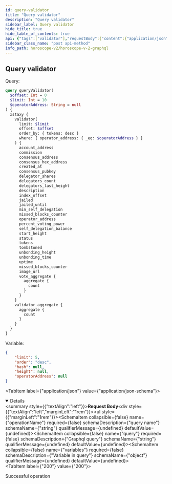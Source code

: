 ```yaml
---
id: query-validator
title: "Query validator"
description: "Query validator"
sidebar_label: Query validator
hide_title: true
hide_table_of_contents: true
api: {"tags":["validator"],"requestBody":{"content":{"application/json":{"schema":{"type":"object","properties":{"operationName":{"type":"string","example":"queryValidator","description":"query name"},"query":{"type":"string","example":"query queryValidator($offset: Int = 0, $limit: Int = 10, $operatorAddress: String = null) { xstaxy { validator(limit: $limit, offset: $offset, order_by: {tokens: desc}, where: {operator_address: {_eq: $operatorAddress}}) { account_address commission consensus_address consensus_hex_address created_at consensus_pubkey delegator_shares delegators_count delegators_last_height description index_offset jailed jailed_until min_self_delegation missed_blocks_counter operator_address percent_voting_power self_delegation_balance start_height status tokens tombstoned unbonding_height unbonding_time uptime missed_blocks_counter image_url vote_aggregate { aggregate { count } } } validator_aggregate { aggregate { count } } } }","description":"Graphql query"},"variables":{"type":"object","description":"Variable in query","example":{"limit":5,"offset":0,"operatorAddress":null}}}}}}},"responses":{"200":{"description":"Successful operation"}},"description":"Query validator","method":"post","path":"/api/v2/graphql","servers":[{"url":"https://indexer-v2.staging.aurascan.io"},{"url":"https://horoscope.aura.network"},{"url":"https://indexer-v2.dev.aurascan.io"}],"jsonRequestBodyExample":{"operationName":"queryValidator","query":"query queryValidator($offset: Int = 0, $limit: Int = 10, $operatorAddress: String = null) { xstaxy { validator(limit: $limit, offset: $offset, order_by: {tokens: desc}, where: {operator_address: {_eq: $operatorAddress}}) { account_address commission consensus_address consensus_hex_address created_at consensus_pubkey delegator_shares delegators_count delegators_last_height description index_offset jailed jailed_until min_self_delegation missed_blocks_counter operator_address percent_voting_power self_delegation_balance start_height status tokens tombstoned unbonding_height unbonding_time uptime missed_blocks_counter image_url vote_aggregate { aggregate { count } } } validator_aggregate { aggregate { count } } } }","variables":{"limit":5,"offset":0,"operatorAddress":null}},"info":{"title":"Horoscope v2 graphql","version":"1.0.0"},"postman":{"name":"Query validator","description":{"type":"text/plain"},"url":{"path":["api","v2","graphql"],"host":["{{baseUrl}}"],"query":[],"variable":[]},"header":[{"key":"Content-Type","value":"application/json"}],"method":"POST","body":{"mode":"raw","raw":"\"\"","options":{"raw":{"language":"json"}}}}}
sidebar_class_name: "post api-method"
info_path: horoscope-v2/horoscope-v-2-graphql
---
```



## Query validator

Query:
```graphql
query queryValidator(
  $offset: Int = 0
  $limit: Int = 10
  $operatorAddress: String = null
) {
  xstaxy {
    validator(
      limit: $limit
      offset: $offset
      order_by: { tokens: desc }
      where: { operator_address: { _eq: $operatorAddress } }
    ) {
      account_address
      commission
      consensus_address
      consensus_hex_address
      created_at
      consensus_pubkey
      delegator_shares
      delegators_count
      delegators_last_height
      description
      index_offset
      jailed
      jailed_until
      min_self_delegation
      missed_blocks_counter
      operator_address
      percent_voting_power
      self_delegation_balance
      start_height
      status
      tokens
      tombstoned
      unbonding_height
      unbonding_time
      uptime
      missed_blocks_counter
      image_url
      vote_aggregate {
        aggregate {
          count
        }
      }
    }
    validator_aggregate {
      aggregate {
        count
      }
    }
  }
}

```
Variable:
```json
{
    "limit": 5,
    "order": "desc",
    "hash": null,
    "height": null,
    "operatorAddress": null
}
```
<MimeTabs><TabItem label={"application/json"} value={"application/json-schema"}><details style={{}} data-collapsed={false} open={true}><summary style={{"textAlign":"left"}}><strong>Request Body</strong></summary><div style={{"textAlign":"left","marginLeft":"1rem"}}></div><ul style={{"marginLeft":"1rem"}}><SchemaItem collapsible={false} name={"operationName"} required={false} schemaDescription={"query name"} schemaName={"string"} qualifierMessage={undefined} defaultValue={undefined}></SchemaItem><SchemaItem collapsible={false} name={"query"} required={false} schemaDescription={"Graphql query"} schemaName={"string"} qualifierMessage={undefined} defaultValue={undefined}></SchemaItem><SchemaItem collapsible={false} name={"variables"} required={false} schemaDescription={"Variable in query"} schemaName={"object"} qualifierMessage={undefined} defaultValue={undefined}></SchemaItem></ul></details></TabItem></MimeTabs><div><ApiTabs><TabItem label={"200"} value={"200"}><div>

Successful operation

</div><div></div></TabItem></ApiTabs></div>
      